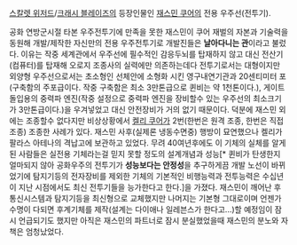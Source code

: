 [[스칼렛 위저드]]/[[크래시 블레이즈]]의 등장인물인 [[재스민 쿠어]]의 전용 우주선(전투기).

공화 연방군시절 타본 우주전투기에 만족을 못한 재스민이 쿠어 재벌의 자본과 기술력을 동원해 개발/제작한 자신만의 전용 우주전투기로 개발진들은 '''날아다니는 관'''이라고 불렀다.
이유는 작중 세계관에서 우주선에 필수적인 감응두뇌를 탑재하지 않고 대신 전산기(컴퓨터)를 탑재해 오로지 조종사의 실력에만 의존하는데다 전투기로서는 대형이지만 외양형 우주선으로서는 초소형인 선체안에 소형화 시킨 영구내연기관과 20센티미터 포(구축함의 주포급이다. 작중 구축함은 최소 3만톤급으로 퀸비는 약 1천톤이다.), 게이트 돌입용의 중력파 엔진(작중 설정으로 중력파 엔진을 장비할수 있는 우주선의 최소크기가 3만톤급이다.)을 우겨넣었고 대신 안전장비가 거의 없기 때문이다. 덕분에 재스민 외에는 조종할수 없다지만 비상상황에서 [[켈리 쿠어]]가 2번(한번은 원격 조종, 한번은 직접 조종) 조종한 사례가 있다.
재스민 사후(실제론 냉동수면중) 행방이 묘연했으나 켈리가 팔라스 아테나의 격납고에 보관하고 있었다. 무려 40여년후에도 이 기체의 실체를 알게된 사람들은 실전용 기체라는걸 믿지 못할 정도의 설계개념과 성능[* 퀸비가 탄생한지 얼마되지 않아 공화우주의 전투기가 '''성능보다는 안정성'''을 추구하게끔 개발 노선이 바뀌었기에 탐지기등의 전자장비를 제외한 기체의 기본적인 비행능력과 전투능력은 수십년이 지난 시점에서도 최신 전투기들을 능가한다고 한다.]을 가졌다.
재스민이 깨어난 후 통신시스템과 탐지기등을 최신형으로 교체했지만 나머지는 기본형 그대로이며 언젠가 수명이 다되면 후계기체를 제작(설계는 다이애나 일레븐스가 한다고...)할 예정임이 잠시 언급되기도 했지만 아직은 재스민의 파트너로 잠시 분실했었을때 재스민의 분노와 자책은 엄청났었다.
